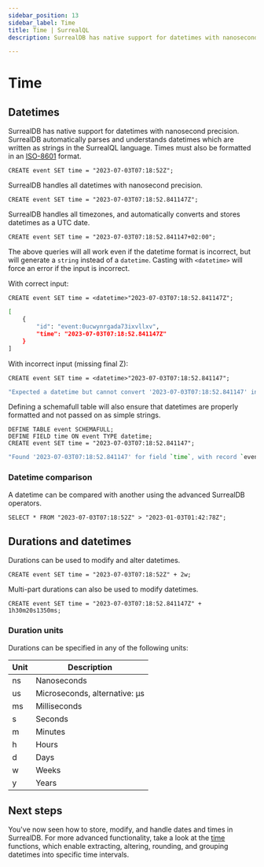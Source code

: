```yaml
---
sidebar_position: 13
sidebar_label: Time
title: Time | SurrealQL
description: SurrealDB has native support for datetimes with nanosecond precision. SurrealDB automatically parses and understands datetimes which are written as strings in the SurrealQL language.

---
```


# Time

## Datetimes

SurrealDB has native support for datetimes with nanosecond precision. SurrealDB automatically parses and understands datetimes which are written as strings in the SurrealQL language. Times must also be formatted in an [ISO-8601](https://en.wikipedia.org/wiki/ISO_8601) format.

```surql
CREATE event SET time = "2023-07-03T07:18:52Z";
```
SurrealDB handles all datetimes with nanosecond precision.

```surql
CREATE event SET time = "2023-07-03T07:18:52.841147Z";
```

SurrealDB handles all timezones, and automatically converts and stores datetimes as a UTC date.

```surql
CREATE event SET time = "2023-07-03T07:18:52.841147+02:00";
```

The above queries will all work even if the datetime format is incorrect, but will generate a `string` instead of a `datetime`. Casting with `<datetime>` will force an error if the input is incorrect.

With correct input:

```surql
CREATE event SET time = <datetime>"2023-07-03T07:18:52.841147Z";
```

```bash title="Response"
[
    {
        "id": "event:0ucwynrgada73ixvllxv",
        "time": "2023-07-03T07:18:52.841147Z"
    }
]
```

With incorrect input (missing final Z):

```surql
CREATE event SET time = <datetime>"2023-07-03T07:18:52.841147";
```

```bash title="Response"
"Expected a datetime but cannot convert '2023-07-03T07:18:52.841147' into a datetime"
```

Defining a schemafull table will also ensure that datetimes are properly formatted and not passed on as simple strings.

```surql
DEFINE TABLE event SCHEMAFULL;
DEFINE FIELD time ON event TYPE datetime;
CREATE event SET time = "2023-07-03T07:18:52.841147";
```

```bash title="Response"
"Found '2023-07-03T07:18:52.841147' for field `time`, with record `event:l4q1s7hermg9yoemkqrp`, but expected a datetime"
```

### Datetime comparison
A datetime can be compared with another using the advanced SurrealDB operators.

```surql
SELECT * FROM "2023-07-03T07:18:52Z" > "2023-01-03T01:42:78Z";
```

## Durations and datetimes

Durations can be used to modify and alter datetimes.

```surql
CREATE event SET time = "2023-07-03T07:18:52Z" + 2w;
```

Multi-part durations can also be used to modify datetimes.

```surql
CREATE event SET time = "2023-07-03T07:18:52.841147Z" + 1h30m20s1350ms;
```

### Duration units

Durations can be specified in any of the following units:

<table>
    <thead>
    <tr>
        <th scope="col">Unit</th>
        <th scope="col">Description</th>
    </tr>
    </thead>
    <tbody>
        <tr>
            <td scope="row" data-label="Type">ns</td>
            <td scope="row" data-label="Description">Nanoseconds</td>
        </tr>
        <tr>
            <td scope="row" data-label="Type">us</td>
            <td scope="row" data-label="Description">Microseconds, alternative: µs</td>
        </tr>
        <tr>
            <td scope="row" data-label="Type">ms</td>
            <td scope="row" data-label="Description">Milliseconds</td>
        </tr>
        <tr>
            <td scope="row" data-label="Type">s</td>
            <td scope="row" data-label="Description">Seconds</td>
        </tr>
        <tr>
            <td scope="row" data-label="Type">m</td>
            <td scope="row" data-label="Description">Minutes</td>
        </tr>
        <tr>
            <td scope="row" data-label="Type">h</td>
            <td scope="row" data-label="Description">Hours</td>
        </tr>
        <tr>
            <td scope="row" data-label="Type">d</td>
            <td scope="row" data-label="Description">Days</td>
        </tr>
        <tr>
            <td scope="row" data-label="Type">w</td>
            <td scope="row" data-label="Description">Weeks</td>
        </tr>
        <tr>
            <td scope="row" data-label="Type">y</td>
            <td scope="row" data-label="Description">Years</td>
        </tr>
    </tbody>
</table>

## Next steps
You've now seen how to store, modify, and handle dates and times in SurrealDB. For more advanced functionality, take a look at the [time](/docs/surrealdb/surrealql/functions/time) functions, which enable extracting, altering, rounding, and grouping datetimes into specific time intervals.